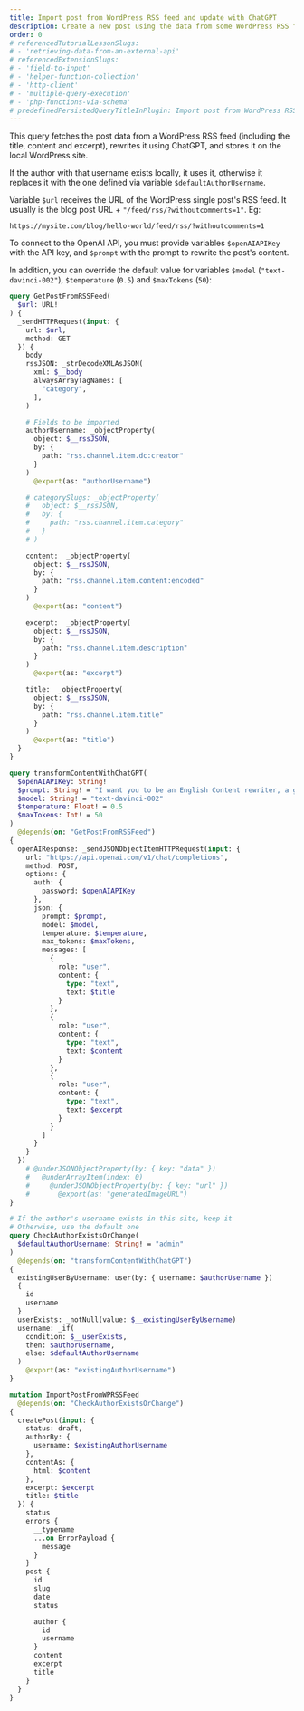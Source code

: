 ```yaml
---
title: Import post from WordPress RSS feed and update with ChatGPT
description: Create a new post using the data from some WordPress RSS feed, and modify the post content using ChatGPT
order: 0
# referencedTutorialLessonSlugs:
# - 'retrieving-data-from-an-external-api'
# referencedExtensionSlugs:
# - 'field-to-input'
# - 'helper-function-collection'
# - 'http-client'
# - 'multiple-query-execution'
# - 'php-functions-via-schema'
# predefinedPersistedQueryTitleInPlugin: Import post from WordPress RSS feed
---
```


This query fetches the post data from a WordPress RSS feed (including the title, content and excerpt), rewrites it using ChatGPT, and stores it on the local WordPress site.

If the author with that username exists locally, it uses it, otherwise it replaces it with the one defined via variable `$defaultAuthorUsername`.

Variable `$url` receives the URL of the WordPress single post's RSS feed. It usually is the blog post URL + `"/feed/rss/?withoutcomments=1"`. Eg:

```apacheconf
https://mysite.com/blog/hello-world/feed/rss/?withoutcomments=1
```

To connect to the OpenAI API, you must provide variables `$openAIAPIKey` with the API key, and `$prompt` with the prompt to rewrite the post's content.

In addition, you can override the default value for variables `$model` (`"text-davinci-002"`), `$temperature` (`0.5`) and `$maxTokens` (`50`):


```graphql
query GetPostFromRSSFeed(
  $url: URL!
) {
  _sendHTTPRequest(input: {
    url: $url,
    method: GET
  }) {
    body
    rssJSON: _strDecodeXMLAsJSON(
      xml: $__body
      alwaysArrayTagNames: [
        "category",
      ],
    )

    # Fields to be imported
    authorUsername: _objectProperty(
      object: $__rssJSON,
      by: {
        path: "rss.channel.item.dc:creator"
      }
    )
      @export(as: "authorUsername")

    # categorySlugs: _objectProperty(
    #   object: $__rssJSON,
    #   by: {
    #     path: "rss.channel.item.category"
    #   }
    # )

    content:  _objectProperty(
      object: $__rssJSON,
      by: {
        path: "rss.channel.item.content:encoded"
      }
    )
      @export(as: "content")

    excerpt:  _objectProperty(
      object: $__rssJSON,
      by: {
        path: "rss.channel.item.description"
      }
    )
      @export(as: "excerpt")

    title:  _objectProperty(
      object: $__rssJSON,
      by: {
        path: "rss.channel.item.title"
      }
    )
      @export(as: "title")
  }
}

query transformContentWithChatGPT(
  $openAIAPIKey: String!
  $prompt: String! = "I want you to be an English Content rewriter, a grammar checker, and a better writer. I will give you some English text. Please rewrite it following these instructions: Change the simple A0-level words and sentences with more beautiful and elegant upper-level English words and sentences. Maintain the original meaning, but rewrite the sentences in a more standard style."
  $model: String! = "text-davinci-002"
  $temperature: Float! = 0.5
  $maxTokens: Int! = 50
)
  @depends(on: "GetPostFromRSSFeed")
{
  openAIResponse: _sendJSONObjectItemHTTPRequest(input: {
    url: "https://api.openai.com/v1/chat/completions",
    method: POST,
    options: {
      auth: {
        password: $openAIAPIKey
      },
      json: {
        prompt: $prompt,
        model: $model,
        temperature: $temperature,
        max_tokens: $maxTokens,
        messages: [
          {
            role: "user",
            content: {
              type: "text",
              text: $title
            }
          },
          {
            role: "user",
            content: {
              type: "text",
              text: $content
            }
          },
          {
            role: "user",
            content: {
              type: "text",
              text: $excerpt
            }
          }
        ]
      }
    }
  })
    # @underJSONObjectProperty(by: { key: "data" })
    #   @underArrayItem(index: 0)
    #     @underJSONObjectProperty(by: { key: "url" })
    #       @export(as: "generatedImageURL")
}

# If the author's username exists in this site, keep it
# Otherwise, use the default one
query CheckAuthorExistsOrChange(
  $defaultAuthorUsername: String! = "admin"
)
  @depends(on: "transformContentWithChatGPT")
{
  existingUserByUsername: user(by: { username: $authorUsername })
  {
    id
    username
  }
  userExists: _notNull(value: $__existingUserByUsername)
  username: _if(
    condition: $__userExists,
    then: $authorUsername,
    else: $defaultAuthorUsername
  )
    @export(as: "existingAuthorUsername")
}

mutation ImportPostFromWPRSSFeed
  @depends(on: "CheckAuthorExistsOrChange")
{
  createPost(input: {
    status: draft,
    authorBy: {
      username: $existingAuthorUsername
    },
    contentAs: {
      html: $content
    },
    excerpt: $excerpt
    title: $title
  }) {
    status
    errors {
      __typename
      ...on ErrorPayload {
        message
      }
    }
    post {
      id
      slug
      date
      status

      author {
        id
        username
      }
      content
      excerpt
      title
    }
  }
}
```
